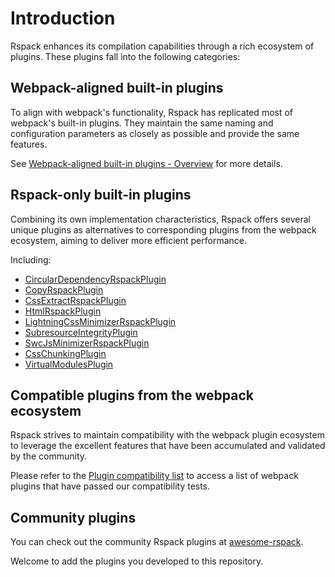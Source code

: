 # Introduction

Rspack enhances its compilation capabilities through a rich ecosystem of plugins. These plugins fall into the following categories:

## Webpack-aligned built-in plugins

To align with webpack's functionality, Rspack has replicated most of webpack's built-in plugins. They maintain the same naming and configuration parameters as closely as possible and provide the same features.

See [Webpack-aligned built-in plugins - Overview](/plugins/webpack/index) for more details.

## Rspack-only built-in plugins

Combining its own implementation characteristics, Rspack offers several unique plugins as alternatives to corresponding plugins from the webpack ecosystem, aiming to deliver more efficient performance.

Including:

- [CircularDependencyRspackPlugin](/plugins/rspack/circular-dependency-rspack-plugin)
- [CopyRspackPlugin](/plugins/rspack/copy-rspack-plugin)
- [CssExtractRspackPlugin](/plugins/rspack/css-extract-rspack-plugin)
- [HtmlRspackPlugin](/plugins/rspack/html-rspack-plugin)
- [LightningCssMinimizerRspackPlugin](/plugins/rspack/lightning-css-minimizer-rspack-plugin)
- [SubresourceIntegrityPlugin](/plugins/rspack/subresource-integrity-plugin)
- [SwcJsMinimizerRspackPlugin](/plugins/rspack/swc-js-minimizer-rspack-plugin)
- [CssChunkingPlugin](/plugins/rspack/css-chunking-plugin)
- [VirtualModulesPlugin](/plugins/rspack/virtual-modules-plugin)

## Compatible plugins from the webpack ecosystem

Rspack strives to maintain compatibility with the webpack plugin ecosystem to leverage the excellent features that have been accumulated and validated by the community.

Please refer to the [Plugin compatibility list](/guide/compatibility/plugin) to access a list of webpack plugins that have passed our compatibility tests.

## Community plugins

You can check out the community Rspack plugins at [awesome-rspack](https://github.com/web-infra-dev/awesome-rspack).

Welcome to add the plugins you developed to this repository.
